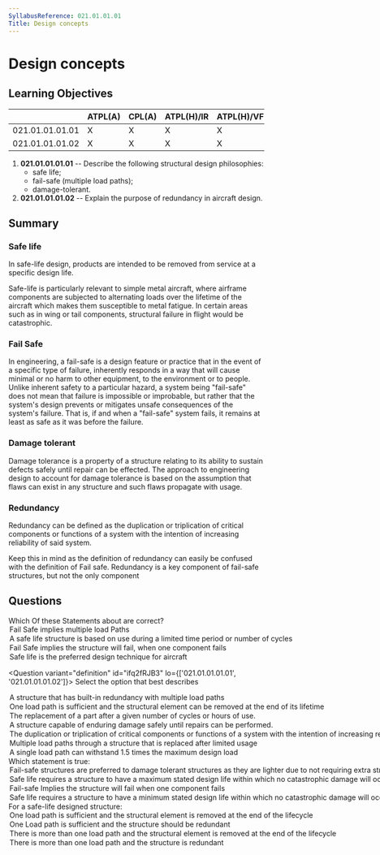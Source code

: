 ```yaml
---
SyllabusReference: 021.01.01.01
Title: Design concepts
---
```


# Design concepts

## Learning Objectives

|                 | ATPL(A) | CPL(A) | ATPL(H)/IR | ATPL(H)/VFR | CPL(H) | IR  | CBIR(A) |
| --------------- | ------- | ------ | ---------- | ----------- | ------ | --- | ------- |
| 021.01.01.01.01 | X       | X      | X          | X           | X      |     |         |
| 021.01.01.01.02 | X       | X      | X          | X           | X      |     |         |

1. **021.01.01.01.01** -- Describe the following structural design philosophies:
   - safe life;
   - fail-safe (multiple load paths);
   - damage-tolerant.
2. **021.01.01.01.02** -- Explain the purpose of redundancy in aircraft design.

## Summary

### Safe life

In safe-life design, products are intended to be removed from service at a
specific design life.

Safe-life is particularly relevant to simple metal aircraft, where airframe
components are subjected to alternating loads over the lifetime of the aircraft
which makes them susceptible to metal fatigue. In certain areas such as in wing
or tail components, structural failure in flight would be catastrophic.

<Source href="https://en.wikipedia.org/wiki/Safe-life_design" />

### Fail Safe

In engineering, a fail-safe is a design feature or practice that in the event of
a specific type of failure, inherently responds in a way that will cause minimal
or no harm to other equipment, to the environment or to people. Unlike inherent
safety to a particular hazard, a system being "fail-safe" does not mean that
failure is impossible or improbable, but rather that the system's design
prevents or mitigates unsafe consequences of the system's failure. That is, if
and when a "fail-safe" system fails, it remains at least as safe as it was
before the failure.

<Source href="https://en.wikipedia.org/wiki/Fail-safe" />

### Damage tolerant

Damage tolerance is a property of a structure relating to its ability to sustain
defects safely until repair can be effected. The approach to engineering design
to account for damage tolerance is based on the assumption that flaws can exist
in any structure and such flaws propagate with usage.

<Source href="https://en.wikipedia.org/wiki/Damage_tolerance" />

### Redundancy

Redundancy can be defined as the duplication or triplication of critical
components or functions of a system with the intention of increasing reliability
of said system.

Keep this in mind as the definition of redundancy can easily be confused with
the definition of Fail safe. Redundancy is a key component of fail-safe
structures, but not the only component

## Questions

<Question variant="oneTwo" id="iP2fRJB3" lo="021.01.01.01.01">
  <Text>
    Which Of these Statements about <Subject /> are correct?
  </Text>
  <Option subject="Structural design principles" id="iP2fRJB3-1">
    Fail Safe implies multiple load Paths
  </Option>
  <Option subject="Structural design principles" id="iP2fRJB3-2">
    A safe life structure is based on use during a limited time period or number of cycles
  </Option>
  <Option id="iP2fRJB3-3">Fail Safe implies the structure will fail, when one component fails</Option>
  <Option id="iP2fRJB3-4">Safe life is the preferred design technique for aircraft</Option>
</Question>

<Question variant="definition" id="ifq2fRJB3" lo={['021.01.01.01.01', '021.01.01.01.02']}>
  <Text>
    Select the option that best describes <Subject />
  </Text>
  <Option id="ifq2fRJB3-1" subject="a fail-safe designed structure">
    A structure that has built-in redundancy with multiple load paths
  </Option>
  <Option id="ifq2fRJB3-2" subject="a Safe-life structure">
    One load path is sufficient and the structural element can be removed at the end of its lifetime
  </Option>
  <Option id="ifq2fRJB3-3" subject="a Safe-life structure">
    The replacement of a part after a given number of cycles or hours of use.
  </Option>
  <Option id="ifq2fRJB3-4" subject="a Damage tolerant structure">
    A structure capable of enduring damage safely until repairs can be performed.
  </Option>
  <Option id="ifq2fRJB3-5" subject="Redundancy">
    The duplication or triplication of critical components or functions of a system with the intention of increasing
    reliability of said system.
  </Option>
  <Option id="ifq2fRJB3-6">Multiple load paths through a structure that is replaced after limited usage</Option>
  <Option id="ifq2fRJB3-7">A single load path can withstand 1.5 times the maximum design load</Option>
</Question>

<Question variant="oneCorrect" id="tL3SJLG3" lo="021.01.01.01.01">
  <Text>Which statement is true:</Text>
  <Option id="tL3SJLG3-1">
    Fail-safe structures are preferred to damage tolerant structures as they are lighter due to not requiring extra
    structural members
  </Option>
  <Option id="tL3SJLG3-2">
    Safe life requires a structure to have a maximum stated design life within which no catastrophic damage will occur
  </Option>
  <Option id="tL3SJLG3-3">Fail-safe Implies the structure will fail when one component fails</Option>
  <Option id="tL3SJLG3-4" correct>
    Safe life requires a structure to have a minimum stated design life within which no catastrophic damage will occur
  </Option>
</Question>

<Question variant="oneCorrect" id="Gf2iDuuo" lo="021.01.01.01.01">
  <Text>For a safe-life designed structure:</Text>
  <Option id="Gf2iDuuo-1" correct>
    One load path is sufficient and the structural element is removed at the end of the lifecycle
  </Option>
  <Option id="Gf2iDuuo-2">One Load path is sufficient and the structure should be redundant</Option>
  <Option id="Gf2iDuuo-3">
    There is more than one load path and the structural element is removed at the end of the lifecycle
  </Option>
  <Option id="Gf2iDuuo-4">There is more than one load path and the structure is redundant</Option>
</Question>
